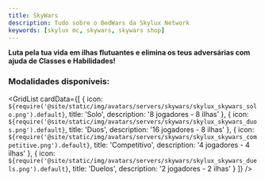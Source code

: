 ```yaml
---
title: SkyWars
description: Tudo sobre o BedWars da Skylux Network
keywords: [skylux mc, skywars, skywars shop]
---
```



**Luta pela tua vida em ilhas flutuantes e elimina os teus adversárias com ajuda de Classes e Habilidades!**

### Modalidades disponíveis:

<GridList
  cardData={[
    {
      icon: `${require('@site/static/img/avatars/servers/skywars/skylux_skywars_solo.png').default}`,
      title: 'Solo',
      description: '8 jogadores - 8 ilhas'
    },
    {
      icon: `${require('@site/static/img/avatars/servers/skywars/skylux_skywars_duos.png').default}`,
      title: 'Duos',
      description: '16 jogadores - 8 ilhas'
    },
    {
      icon: `${require('@site/static/img/avatars/servers/skywars/skylux_skywars_competitive.png').default}`,
      title: 'Competitivo',
      description: '4 jogadores - 4 ilhas'
    },
    {
      icon: `${require('@site/static/img/avatars/servers/skywars/skylux_skywars_duels.png').default}`,
      title: 'Duelos',
      description: '2 jogadores - 2 ilhas'
    }
  ]}
/>